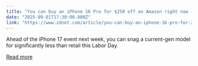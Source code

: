 ```yaml
---
title: "You can buy an iPhone 16 Pro for $250 off on Amazon right now - how the deal works"
date: "2025-09-01T17:30:00.000Z"
link: "https://www.zdnet.com/article/you-can-buy-an-iphone-16-pro-for-250-off-on-amazon-right-now-how-the-deal-works/"
---
```


Ahead of the iPhone 17 event next week, you can snag a current-gen model for significantly less than retail this Labor Day.

[Read more](https://www.zdnet.com/article/you-can-buy-an-iphone-16-pro-for-250-off-on-amazon-right-now-how-the-deal-works/)
